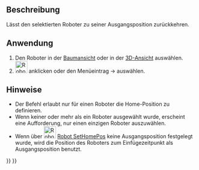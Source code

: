 <languages/>

{{Docnav
|[[Robot_SetHomePos|Set home position]]
|[[Robot_CreateTrajectory|Create a trajectory]]
|[[Robot_Workbench|Robot]]
|IconL=Robot_SetHomePos.svg
|IconR=Robot_CreateTrajectory.svg
|IconC=Workbench_Robot.svg
}}

{{GuiCommand/de
|Name=Robot RestoreHomePos
|Name/de=Robot RestoreHomePos
|MenuLocation=Robot → Zur Ausgangsposition bewegen
|Workbenches=[[Robot_Workbench/de|Robot]]
}}

<span id="Description"></span>
==Beschreibung==

Lässt den selektierten Roboter zu seiner Ausgangsposition zurückkehren.

<span id="Usage"></span>
==Anwendung==

#Den Roboter in der [[Tree_View/de|Baumansicht]] oder in der [[3D_View/de|3D-Ansicht]] auswählen.
# [[Image:Robot_RestoreHomePos.svg|32px]] anklicken oder den Menüeintrag {{KEY|Roboter}}  →  {{KEY|[[Image:Robot_RestoreHomePos.svg|32px]] Zur Ausgangsposition bewegen}} auswählen.

<span id="Notes"></span>
==Hinweise==

* Der Befehl erlaubt nur für einen Roboter die Home-Position zu definieren.
* Wenn keiner oder mehr als ein Roboter ausgewählt wurde, erscheint eine Aufforderung, nur einen einzigen Roboter auszuwählen.
* Wenn über [[Image:Robot_SetHomePos.svg|32px]] [[Robot_SetHomePos/de|Robot SetHomePos]] keine Ausgangsposition festgelegt wurde, wird die Position des Roboters zum Einfügezeitpunkt als Ausgangsposition benutzt.


{{Docnav
|[[Robot_SetHomePos|Set home position]]
|[[Robot_CreateTrajectory|Create a trajectory]]
|[[Robot_Workbench|Robot]]
|IconL=Robot_SetHomePos.svg
|IconR=Robot_CreateTrajectory.svg
|IconC=Workbench_Robot.svg
}}

{{Robot_Tools_navi{{#translation:}}}}
{{Userdocnavi{{#translation:}}}}